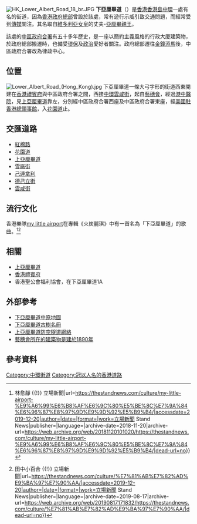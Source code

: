 {{noteTA
|T=zh:下亞厘畢道; zh-hans:下亚厘毕道; zh-hant:下亞厘畢道
|1=zh:亞厘畢道; zh-hans:亚厘毕道; zh-hant:亞厘畢道
}}
{{coord|22|16|41.8074|N|114|9|29.559|E|display=title}}
{{Infobox Hong Kong Road
|   中文街道名稱    = 下亞厘畢道
|   英文街道名稱    = Lower Albert Road
|   圖片    =  File:HK Lower Albert Road 18 bldg.JPG
|   圖片說明    = 下亞厘畢道18號中區政府合署（中座），現時是[[律政中心|律政中心]]
|   隸屬幹線     =  
|   路段總長度    = 0.7
|   車速限制    =  
|   行車線數量 = 2 <!-- 不清楚 -->
|   所在地區    = [[中西區_(香港)|中西區]]
|   起點    = [[中環|中環]][[己連拿利|己連拿利]]、[[雲咸街|雲咸街]]及[[德己立街|德己立街]]交界
|   終點    = [[中環|中環]][[紅棉路|紅棉路]]近[[聖約翰大廈|聖約翰大廈]]
|   道路命名日期    = 
|   命名文件    = 
|   道路動工日期    = 
|   道路興建計劃    = 
|   道路舊名資料    = 下亞厘道
|   通車日期    = 
|   收費 =
}}

[[File:HK_Lower_Albert_Road_18_br.JPG|thumb]]
'''下亞厘畢道'''（{{lang-en|Lower Albert Road}}）是[[香港|香港]][[香港島|香港島]][[中環|中環]]一處有名的街道，因為[[香港政府總部|香港政府總部]]曾設於該處，常有遊行示威引致交通問題，而經常受到[[香港傳媒|傳媒]]關注。其名取自[[维多利亚_(英国女王)|維多利亞女皇]]的丈夫-[[亞厘畢親王|亞厘畢親王]]。

該處的[[中區政府合署|中區政府合署]]有五十多年歷史，是一座以簡約主義風格的行政大廈建築物，於政府總部搬遷時，也備受[[環保|環保]]及[[政治|政治]]愛好者關注。政府總部遷往[[金鐘|金鐘]][[添馬|添馬]]後，中區政府合署改為律政中心。

== 位置 ==
[[File:Lower_Albert_Road_(Hong_Kong).jpg|thumb]]
下亞厘畢道一條大弓字形的街道西東開建在[[香港禮賓府|香港禮賓府]]與中區政府合署之間，西接[[中環|中環]][[雲咸街|雲咸街]]，起自[[藝穗會|藝穗會]]，經過[[港中醫院|港中醫院]]，見[[上亞厘畢道|上亞厘畢道]]靠左，分別經中區政府合署西座及中區政府合署東座，經[[美國駐香港總領事館|美國駐香港總領事館]]，入[[花園道|花園道]]止。

==交匯道路==
*[[紅棉路|紅棉路]]
*[[花園道|花園道]]
*[[上亞厘畢道|上亞厘畢道]]
*[[雪廠街|雪廠街]]
*[[己連拿利|己連拿利]]
*[[德己立街|德己立街]]
*[[雲咸街|雲咸街]]

== 流行文化 ==
香港樂隊[[my_little_airport|my little airport]]在專輯《火炭麗琪》中有一首名為「下亞厘畢道」的歌曲。<ref>{{Cite web|title=My Little Airport — 香港最後的文藝青年 {{!}} 林愈靜 {{!}} 立場新聞|url=https://thestandnews.com/culture/my-little-airport-%E9%A6%99%E6%B8%AF%E6%9C%80%E5%BE%8C%E7%9A%84%E6%96%87%E8%97%9D%E9%9D%92%E5%B9%B4/|accessdate=2019-12-20|author=|date=|format=|work=立場新聞 Stand News|publisher=|language=|archive-date=2018-11-20|archive-url=https://web.archive.org/web/20181120101020/https://thestandnews.com/culture/my-little-airport-%E9%A6%99%E6%B8%AF%E6%9C%80%E5%BE%8C%E7%9A%84%E6%96%87%E8%97%9D%E9%9D%92%E5%B9%B4/|dead-url=no}}</ref><ref>{{Cite web|title=火炭麗琪 {{!}} 田中小百合 {{!}} 立場新聞|url=https://thestandnews.com/culture/%E7%81%AB%E7%82%AD%E9%BA%97%E7%90%AA/|accessdate=2019-12-20|author=|date=|format=|work=立場新聞 Stand News|publisher=|language=|archive-date=2019-08-17|archive-url=https://web.archive.org/web/20190817171832/https://thestandnews.com/culture/%E7%81%AB%E7%82%AD%E9%BA%97%E7%90%AA/|dead-url=no}}</ref>

== 相關 ==
* [[上亞厘畢道|上亞厘畢道]]
* [[香港禮賓府|香港禮賓府]]
* 香港聖公會福利協會，在下亞厘畢道1A

== 外部參考 ==
*[http://www.centamap.com/scripts/centamapgif.asp?lg=B5&tp=2&sx=&sy=&sl=&ss=0&mx=834155&my=815619&vm=&ly=&lb=&ms=2&ca=0&x=834260&y=815619&z=2 下亞厘畢道中原地圖]{{Dead link}}
*[http://www.lcsd.gov.hk/green/tree/dbh.php?sid=225&page=2&lang=b5 下亞厘畢道古樹名冊]{{dead link|date=2017年11月 |bot=InternetArchiveBot |fix-attempted=yes }}
*[http://www.hk-place.com/view.php?id=248 上亞厘畢道防空隧道網絡]{{Wayback|url=http://www.hk-place.com/view.php?id=248 |date=20120204055017 }}
*[https://web.archive.org/web/20060426234629/http://www.info.gov.hk/yearbook/2003/tc_chi/chapter19/19_06.html 藝穗會所在的建築物是建於1890年]

== 參考資料 ==
{{Reflist}}


[[Category:中環街道|Category:中環街道]]
[[Category:冠以人名的香港道路|Category:冠以人名的香港道路]]